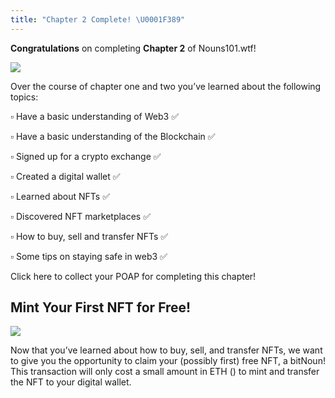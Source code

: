```yaml
---
title: "Chapter 2 Complete! \U0001F389"
---
```


**Congratulations** on completing **Chapter 2** of Nouns101.wtf!

![](/assets/lil-classroom.webp)

Over the course of chapter one and two you’ve learned about the following topics:

▫ Have a basic understanding of Web3 ✅

▫ Have a basic understanding of the Blockchain ✅

▫ Signed up for a crypto exchange ✅

▫ Created a digital wallet ✅

▫ Learned about NFTs ✅

▫ Discovered NFT marketplaces ✅

▫ How to buy, sell and transfer NFTs ✅

▫ Some tips on staying safe in web3 ✅

Click here to collect your POAP for completing this chapter!

## **Mint Your First NFT for Free!**

![](/assets/comingsoon.gif)

Now that you’ve learned about how to buy, sell, and transfer NFTs, we want to give you the opportunity to claim your (possibly first) free NFT, a bitNoun!  This transaction will only cost a small amount in ETH (<Nutshell children="gas fees" glossaryEntry="content/glossary/gas_fee.mdx" />) to mint and transfer the NFT to your digital wallet.
